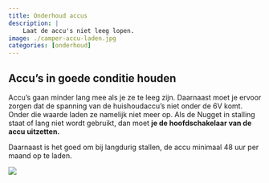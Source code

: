 ```yaml
---
title: Onderhoud accus
description: |
    Laat de accu's niet leeg lopen.
image: ./camper-accu-laden.jpg
categories: [onderhoud]
---
```


## Accu's in goede conditie houden

Accu's gaan minder lang mee als je ze te leeg zijn. Daarnaast moet je ervoor zorgen dat de spanning van de huishoudaccu's niet onder de 6V komt. Onder die waarde laden ze namelijk niet meer op. 
Als de Nugget in stalling staat of lang niet wordt gebruikt, dan moet **je de hoofdschakelaar van de accu uitzetten.**

Daarnaast is het goed om bij langdurig stallen, de accu minimaal 48 uur per maand op te laden.

![](hoofdschakelaar.jpg)